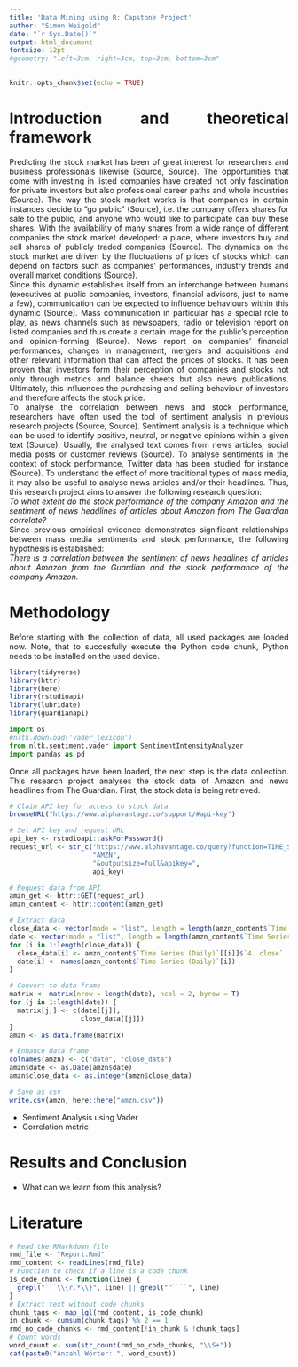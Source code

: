 ```yaml
---
title: 'Data Mining using R: Capstone Project'
author: "Simon Weigold"
date: "`r Sys.Date()`"
output: html_document
fontsize: 12pt
#geometry: "left=3cm, right=3cm, top=3cm, bottom=3cm"
---
```


```r
knitr::opts_chunk$set(echo = TRUE)
```
# Introduction and theoretical framework
<style>
body {
text-align: justify}
</style>
Predicting the stock market has been of great interest for researchers and business professionals likewise (Source, Source). The opportunities that come with investing in listed companies have created not only fascination for private investors but also professional career paths and whole industries (Source). The way the stock market works is that companies in certain instances decide to “go public” (Source), i.e. the company offers shares for sale to the public, and anyone who would like to participate can buy these shares. With the availability of many shares from a wide range of different companies the stock market developed: a place, where investors buy and sell shares of publicly traded companies (Source). The dynamics on the stock market are driven by the fluctuations of prices of stocks which can depend on factors such as companies’ performances, industry trends and overall market conditions (Source).  
Since this dynamic establishes itself from an interchange between humans (executives at public companies, investors, financial advisors, just to name a few), communication can be expected to influence behaviours within this dynamic (Source). Mass communication in particular has a special role to play, as news channels such as newspapers, radio or television report on listed companies and thus create a certain image for the public's perception and opinion-forming (Source). News report on companies’ financial performances, changes in management, mergers and acquisitions and other relevant information that can affect the prices of stocks. It has been proven that investors form their perception of companies and stocks not only through metrics and balance sheets but also news publications. Ultimately, this influences the purchasing and selling behaviour of investors and therefore affects the stock price.  
To analyse the correlation between news and stock performance, researchers have often used the tool of sentiment analysis in previous research projects (Source, Source). Sentiment analysis is a technique which can be used to identify positive, neutral, or negative opinions within a given text (Source). Usually, the analysed text comes from news articles, social media posts or customer reviews (Source). To analyse sentiments in the context of stock performance, Twitter data has been studied for instance (Source). To understand the effect of more traditional types of mass media, it may also be useful to analyse news articles and/or their headlines. Thus, this research project aims to answer the following research question:  
*To what extent do the stock performance of the company Amazon and the sentiment of news headlines of articles about Amazon from The Guardian correlate?*  
Since previous empirical evidence demonstrates significant relationships between mass media sentiments and stock performance, the following hypothesis is established:  
*There is a correlation between the sentiment of news headlines of articles about Amazon from the Guardian and the stock performance of the company Amazon.*  

# Methodology
Before starting with the collection of data, all used packages are loaded now. Note, that to succesfully execute the Python code chunk, Python needs to be installed on the used device.
```r
library(tidyverse)
library(httr)
library(here)
library(rstudioapi)
library(lubridate)
library(guardianapi)
```
```python
import os
#nltk.download('vader_lexicon')
from nltk.sentiment.vader import SentimentIntensityAnalyzer
import pandas as pd
```

Once all packages have been loaded, the next step is the data collection. This research project analyses the stock data of Amazon and news headlines from The Guardian. First, the stock data is being retrieved.  

```r
# Claim API key for access to stock data
browseURL("https://www.alphavantage.co/support/#api-key")

# Set API key and request URL
api_key <- rstudioapi::askForPassword()
request_url <- str_c("https://www.alphavantage.co/query?function=TIME_SERIES_DAILY_ADJUSTED&symbol=",
                     "AMZN",
                     "&outputsize=full&apikey=",
                     api_key)
```

```r
# Request data from API
amzn_get <- httr::GET(request_url)
amzn_content <- httr::content(amzn_get)
```

```r
# Extract data
close_data <- vector(mode = "list", length = length(amzn_content$`Time Series (Daily)`))
date <- vector(mode = "list", length = length(amzn_content$`Time Series (Daily)`))
for (i in 1:length(close_data)) {
  close_data[i] <- amzn_content$`Time Series (Daily)`[[i]]$`4. close`
  date[i] <- names(amzn_content$`Time Series (Daily)`[i])
}

# Convert to data frame
matrix <- matrix(nrow = length(date), ncol = 2, byrow = T)
for (j in 1:length(date)) {
  matrix[j,] <- c(date[[j]],
                  close_data[[j]])
}
amzn <- as.data.frame(matrix)

# Enhance data frame
colnames(amzn) <- c("date", "close_data")
amzn$date <- as.Date(amzn$date)
amzn$close_data <- as.integer(amzn$close_data)

# Save as csv
write.csv(amzn, here::here("amzn.csv"))
```


- Sentiment Analysis using Vader
- Correlation metric

# Results and Conclusion

- What can we learn from this analysis?

# Literature

```r
# Read the RMarkdown file
rmd_file <- "Report.Rmd"
rmd_content <- readLines(rmd_file)
# Function to check if a line is a code chunk
is_code_chunk <- function(line) {
  grepl("```\\{r.*\\}", line) || grepl("^````", line)
}
# Extract text without code chunks
chunk_tags <- map_lgl(rmd_content, is_code_chunk)
in_chunk <- cumsum(chunk_tags) %% 2 == 1
rmd_no_code_chunks <- rmd_content[!in_chunk & !chunk_tags]
# Count words
word_count <- sum(str_count(rmd_no_code_chunks, "\\S+"))
cat(paste0("Anzahl Wörter: ", word_count))
```